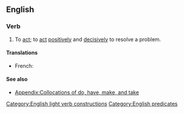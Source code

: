 ==English==

===Verb===
{{en-verb|takes action|taking action|took action|taken action}}

# To [[act]]; to [[act]] [[positively]] and [[decisively]] to resolve a problem.

====Translations====
{{trans-top|to act, especially decisively}}
* French: {{t|fr|passer à l'acte}}
{{trans-mid}}
{{trans-bottom}}

====See also====
* [[Appendix:Collocations of do, have, make, and take]]

[[Category:English light verb constructions]]
[[Category:English predicates]]